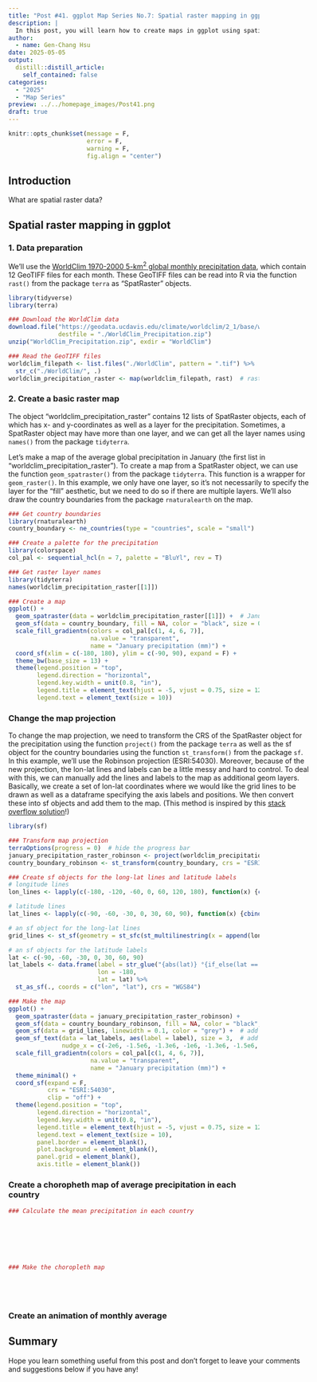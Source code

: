 ```yaml
---
title: "Post #41. ggplot Map Series No.7: Spatial raster mapping in ggplot"
description: |
  In this post, you will learn how to create maps in ggplot using spatial raster data!
author:
  - name: Gen-Chang Hsu
date: 2025-05-05
output:
  distill::distill_article:
    self_contained: false
categories:
  - "2025"
  - "Map Series"
preview: ../../homepage_images/Post41.png
draft: true
---
```


<!-- Webpage style -->

<style>
d-article a {
  color: #2780e3 !important;
  border-bottom: none !important;
}

d-article a:hover {
  color: #2780e3 !important;
  border-bottom: 2px solid !important;
}

d-byline {
  margin-left: -10% !important;
}

d-title {
  margin-left: -10%;
}

d-title h1{
  font-size: 45px;
  width: 130%;
}

d-article {
  margin-left: -10%;
}

p {
  width: 120%;
}

d-article h2 {
  width: 120%;
}

d-article h3 {
  width: 120%;
  font-size: 28px;
}

div.article-footer{
  width: 120%;
}

d-article div.sourceCode { 
  width: 120% !important;
}

d-article pre { 
  width: 120% !important;
}

div.l-body {
  width: 120% !important;
}

d-article table thead tr {
  height: 60px !important;
  width: 210px !important;
}

d-article table thead th {
  height: 60px !important;
  font-size: 22px !important;
  width: 210px !important;
}

d-article table tbody tr td {
  font-size: 21px !important;
  height: 60px !important;
  text-align: center !important;
  width: 210px !important;
}

div.l-body img {
    margin-right: 30% !important;
}

</style>

<head>
  <base target="_blank">
</head>

```r
knitr::opts_chunk$set(message = F, 
                      error = F, 
                      warning = F,
                      fig.align = "center")

```

<!-- Start of the article -->

## Introduction

What are spatial raster data?






## Spatial raster mapping in ggplot

### 1. Data preparation

We'll use the [WorldClim 1970-2000 5-km^2^ global monthly precipitation data](https://www.worldclim.org/data/worldclim21.html), which contain 12 GeoTIFF files for each month. These GeoTIFF files can be read into R via the function `rast()` from the package `terra` as "SpatRaster" objects.

```r
library(tidyverse)
library(terra)

### Download the WorldClim data
download.file("https://geodata.ucdavis.edu/climate/worldclim/2_1/base/wc2.1_2.5m_prec.zip",
              destfile = "./WorldClim_Precipitation.zip")
unzip("WorldClim_Precipitation.zip", exdir = "WorldClim")

### Read the GeoTIFF files
worldclim_filepath <- list.files("./WorldClim", pattern = ".tif") %>% 
  str_c("./WorldClim/", .)
worldclim_precipitation_raster <- map(worldclim_filepath, rast)  # rast() reads the GeoTIFF files as "SpatRaster" objects

```

### 2. Create a basic raster map

The object "worldclim_precipitation_raster" contains 12 lists of SpatRaster objects, each of which has x- and y-coordinates as well as a layer for the precipitation. Sometimes, a SpatRaster object may have more than one layer, and we can get all the layer names using `names()` from the package `tidyterra`. 

Let's make a map of the average global precipitation in January (the first list in "worldclim_precipitation_raster"). To create a map from a SpatRaster object, we can use the function `geom_spatraster()` from the package `tidyterra`. This function is a wrapper for `geom_raster()`. In this example, we only have one layer, so it's not necessarily to specify the layer for the "fill" aesthetic, but we need to do so if there are multiple layers. We'll also draw the country boundaries from the package `rnaturalearth` on the map.

```r
### Get country boundaries
library(rnaturalearth)
country_boundary <- ne_countries(type = "countries", scale = "small")

### Create a palette for the precipitation
library(colorspace)
col_pal <- sequential_hcl(n = 7, palette = "BluYl", rev = T)

### Get raster layer names
library(tidyterra)
names(worldclim_precipitation_raster[[1]])

### Create a map
ggplot() +
  geom_spatraster(data = worldclim_precipitation_raster[[1]]) +  # January precipitation
  geom_sf(data = country_boundary, fill = NA, color = "black", size = 0.8) +  # country boundaries
  scale_fill_gradientn(colors = col_pal[c(1, 4, 6, 7)], 
                       na.value = "transparent",
                       name = "January precipitation (mm)") + 
  coord_sf(xlim = c(-180, 180), ylim = c(-90, 90), expand = F) + 
  theme_bw(base_size = 13) +  
  theme(legend.position = "top",
        legend.direction = "horizontal",
        legend.key.width = unit(0.8, "in"),
        legend.title = element_text(hjust = -5, vjust = 0.75, size = 12),
        legend.text = element_text(size = 10))

```

### Change the map projection

To change the map projection, we need to transform the CRS of the SpatRaster object for the precipitation using the function `project()` from the package `terra` as well as the sf object for the country boundaries using the function `st_transform()` from the package `sf`. In this example, we'll use the Robinson projection (ESRI:54030). Moreover, because of the new projection, the lon-lat lines and labels can be a little messy and hard to control. To deal with this, we can manually add the lines and labels to the map as additional geom layers. Basically, we create a set of lon-lat coordinates where we would like the grid lines to be drawn as well as a dataframe specifying the axis labels and positions. We then convert these into sf objects and add them to the map. (This method is inspired by this [stack overflow solution](https://stackoverflow.com/questions/77216826/preserve-axis-labels-in-geom-sf-when-changing-projection)!)

```r
library(sf)

### Transform map projection
terraOptions(progress = 0)  # hide the progress bar
january_precipitation_raster_robinson <- project(worldclim_precipitation_raster[[1]], "ESRI:54030")  # ESRI:54030 for Robinson projection
country_boundary_robinson <- st_transform(country_boundary, crs = "ESRI:54030")

### Create sf objects for the long-lat lines and latitude labels
# longitude lines
lon_lines <- lapply(c(-180, -120, -60, 0, 60, 120, 180), function(x) {cbind(x, seq(-90, 90, 1))})

# latitude lines
lat_lines <- lapply(c(-90, -60, -30, 0, 30, 60, 90), function(x) {cbind(seq(-180, 180, 1), x)})

# an sf object for the long-lat lines 
grid_lines <- st_sf(geometry = st_sfc(st_multilinestring(x = append(lon_lines, lat_lines)), crs = "WGS84"))

# an sf objects for the latitude labels
lat <- c(-90, -60, -30, 0, 30, 60, 90)
lat_labels <- data.frame(label = str_glue("{abs(lat)} °{if_else(lat == 0, '', if_else(lat < 0, 'S', 'N'))}"),
                         lon = -180,
                         lat = lat) %>% 
  st_as_sf(., coords = c("lon", "lat"), crs = "WGS84")

### Make the map
ggplot() +
  geom_spatraster(data = january_precipitation_raster_robinson) +
  geom_sf(data = country_boundary_robinson, fill = NA, color = "black", size = 0.8) + 
  geom_sf(data = grid_lines, linewidth = 0.1, color = "grey") +  # add grid lines
  geom_sf_text(data = lat_labels, aes(label = label), size = 3,  # add latitude labels
               nudge_x = c(-2e6, -1.5e6, -1.3e6, -1e6, -1.3e6, -1.5e6, -2e6)) +  # need to adjust the amount of nudging depending on the specific map projection used
  scale_fill_gradientn(colors = col_pal[c(1, 4, 6, 7)], 
                       na.value = "transparent",
                       name = "January precipitation (mm)") + 
  theme_minimal() +
  coord_sf(expand = F,
           crs = "ESRI:54030",
           clip = "off") +
  theme(legend.position = "top",
        legend.direction = "horizontal",
        legend.key.width = unit(0.8, "in"),
        legend.title = element_text(hjust = -5, vjust = 0.75, size = 12),
        legend.text = element_text(size = 10),
        panel.border = element_blank(),
        plot.background = element_blank(),
        panel.grid = element_blank(),
        axis.title = element_blank())

```

### Create a choropheth map of average precipitation in each country




```r
### Calculate the mean precipitation in each country







### Make the choropleth map






```




### Create an animation of monthly average






## Summary


Hope you learn something useful from this post and don't forget to leave your comments and suggestions below if you have any!

